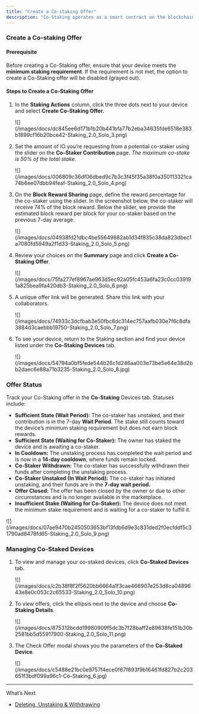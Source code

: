 ```yaml
---
title: "Create a Co-staking Offer"
description: "Co-Staking operates as a smart contract on the blockchain, allowing device owners to invite co-stakers to contribute to their stake in exchange for a share of block rewards."
---
```


### Create a Co-staking Offer

#### Prerequisite

Before creating a Co-Staking offer, ensure that your device meets the **minimum staking requirement**. If the requirement is not met, the option to create a Co-Staking offer will be disabled (grayed out).

#### Steps to Create a Co-Staking Offer

1. In the **Staking Actions** column, click the three dots next to your device and select **Create Co-Staking Offer.**

   <Frame>
   ![](/images/docs/dc845ee6d171b1b20b441bfa77b2eba34635fde6518e383b1899cf16b20bce42-Staking_2.0_Solo_3.png)
   </Frame>

2. Set the amount of IO you’re requesting from a potential co-staker using the slider on the **Co-Staker Contribution** page. *The maximum co-stake is 50% of the total stake.*

   <Frame>
   ![](/images/docs/006809c36df06dbed9c7b3c3f45f35a38f0a350113321ca74b6ee07dbb94feaf-Staking_2.0_Solo_4.png)
   </Frame>

3. On the **Block Reward Sharing** page, define the reward percentage for the co-staker using the slider. In the screenshot below, the co-staker will receive 74% of the block reward. Below the slider, we provide the estimated block reward per block for your co-staker based on the previous 7-day average.

   <Frame>
   ![](/images/docs/04938fd21dbc4be55649882ab1d34f835c38da823dbec1a7080fd5949a2f1d33-Staking_2.0_Solo_5.png)
   </Frame>

4. Review your choices on the **Summary** page and click **Create a Co-Staking Offer**.

   <Frame>
   ![](/images/docs/75fa277ef8967ae963d5ec92a05fc453a6fa23c0cc039191a825bea9fa420db3-Staking_2.0_Solo_6.png)
   </Frame>

5. A unique offer link will be generated. Share this link with your collaborators.

   <Frame>
   ![](/images/docs/74933c3dcfbab3e50fbc6dc314ec757aafb030e7f6c8dfa3884d3caebbb19750-Staking_2.0_Solo_7.png)
   </Frame>

6. To see your device, return to the Staking section and find your device listed under the **Co-Staking Devices** tab.

   <Frame>
   ![](/images/docs/54794a0bf5fede544b26c1d246aa003e73be5e64e38d2bb2daec6e88a71b3235-Staking_2.0_Solo_8.jpg)
   </Frame>

### Offer Status

Track your Co-Staking offer in the **Co-Staking** Devices tab. Statuses include:

* **Sufficient State (Wait Period):** The co-staker has unstaked, and their contribution is in the 7-day **Wait Period**. The stake still counts toward the device’s minimum staking requirement but does not earn block rewards.
* **Sufficient State (Waiting for Co-Staker):** The owner has staked the device and is awaiting a co-staker.
* **In Cooldown:** The unstaking process has completed the wait period and is now in a **14-day cooldown**, where funds remain locked.
* **Co-Staker Withdrawn:** The co-staker has successfully withdrawn their funds after completing the unstaking process.
* **Co-Staker Unstaked (In Wait Period):** The co-staker has initiated unstaking, and their funds are in the **7-day wait period.**
* **Offer Closed:** The offer has been closed by the owner or due to other circumstances and is no longer available in the marketplace.
* **Insufficient Stake (Waiting for Co-Staker):** The device does not meet the minimum stake requirement and is waiting for a co-staker to fulfill it.

<Frame>
![](/images/docs/07ae9470b2450503653bf13fdb6d9e3c831ded2f0ecfddf5c31790ad8478fd65-Staking_2.0_Solo_9.png)
</Frame>

### Managing Co-Staked Devices

1. To view and manage your co-staked devices, click **Co-Staked Devices** tab.

   <Frame>
   ![](/images/docs/c2b38f8f2f5620bb6664a1f3cae466907e253d8ca0489643e8e0c053c2c65533-Staking_2.0_Solo_10.png)
   </Frame>

2. To view offers, click the ellipsis next to the device and choose **Co-Staking Details**.

   <Frame>
   ![](/images/docs/875312bcdd19980909f5dc3b7f28baff2e89638fe151b30b2581bb5d55917900-Staking_2.0_Solo_11.png)
   </Frame>

3. The Check Offer modal shows you the parameters of the **Co-Staked Device**.

   <Frame>
   ![](/images/docs/c5488e21bc0e9757f4ece0f67f893f9b16461fd827b2c203651f3bdf099a96c1-Co-Staking_6.jpg)
   </Frame>

***

What’s Next

* [Deleting, Unstaking & Withdrawing](/docs/unstaking-deleting-withdrawing)
